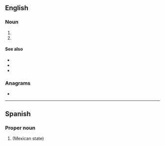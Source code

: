 {{also|Appendix:Variations of "du"}}
==English==

===Noun===
{{en-noun|~}}

# {{initialism of|depleted uranium|lang=en}}
# {{initialism of|Dobson unit|lang=en}}

====See also====
* {{l|en|HEU}}
* {{l|en|SEU}}
* {{l|en|LEU}}

===Anagrams===
* {{anagrams|en|a=du|'ud|UD}}

----

==Spanish==

===Proper noun===
{{es-proper noun}}

# {{abbreviation of|Durango|lang=es|nodot=1}} (Mexican state)